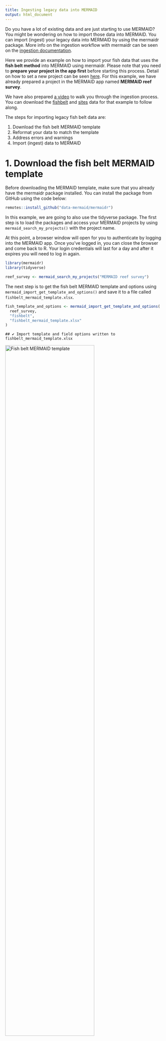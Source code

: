 ```yaml
---
title: Ingesting legacy data into MERMAID
output: html_document
---
```




Do you have a lot of existing data and are just starting to use MERMAID? You might be wondering on how to import those data into MERMAID. You can import (ingest) your legacy data into MERMAID by using the mermaidr package. More info on the ingestion workflow with mermaidr can be seen on the [ingestion documentation](https://datamermaid.org/documentation/ingesting-legacy-data-using-r-studio).

Here we provide an example on how to import your fish data that uses the **fish belt method** into MERMAID using mermaidr. Please note that you need to **prepare your project in the app first** before starting this process. Detail on how to set a new project can be seen [here](https://datamermaid.org/documentation/setting-up-a-new-project). For this example, we have already prepared a project in the MERMAID app named **MERMAID reef survey**.

We have also prepared <a href="https://www.youtube.com/watch?v=bgmz0vhg2QI" target="_blank">a video</a> to walk you through the ingestion process. You can download the [fishbelt](https://github.com/data-mermaid/mermaidr/tree/master/examples/import_historical_fishbelt/fishbelt.csv) and [sites](https://github.com/data-mermaid/mermaidr/tree/master/examples/import_historical_fishbelt/sites.csv) data for that example to follow along.

The steps for importing legacy fish belt data are:

1. Download the fish belt MERMAID template
2. Reformat your data to match the template
3. Address errors and warnings
4. Import (ingest) data to MERMAID

# 1. Download the fish belt MERMAID template

Before downloading the MERMAID template, make sure that you already have the mermaidr package installed. You can install the package from GitHub using the code below:


```r
remotes::install_github("data-mermaid/mermaidr")
```

In this example, we are going to also use the tidyverse package. The first step is to load the packages and access your MERMAID projects by using  `mermaid_search_my_projects()` with the project name.



At this point, a browser window will open for you to authenticate by logging into the MERMAID app. Once you've logged in, you can close the browser and come back to R. Your login credentials will last for a day and after it expires you will need to log in again.


```r
library(mermaidr)
library(tidyverse)

reef_survey <- mermaid_search_my_projects("MERMAID reef survey")
```

The next step is to get the fish belt MERMAID template and options using `mermaid_import_get_template_and_options()` and save it to a file called `fishbelt_mermaid_template.xlsx`.


```r
fish_template_and_options <- mermaid_import_get_template_and_options(
  reef_survey,
  "fishbelt",
  "fishbelt_mermaid_template.xlsx"
)
```

```
## ✔ Import template and field options written to fishbelt_mermaid_template.xlsx
```

<img src = "fishbelt_template.png" width = "75%" title = "Fish belt MERMAID template">

The XLSX file consists of the fish belt MERMAID template and the options that are tailored based on your project. For example, the site options that are accepted are all the sites that you have added in the project through the MERMAID app.


<img src = "fishbelt_template_sites.png" width = "50%" title = "Site options">



You can also preview the template in R:


```r
fish_template_and_options[["Template"]]
```

```
## # A tibble: 0 × 22
## # … with 22 variables: Site * <chr>, Management * <chr>, Sample date: Year * <chr>,
## #   Sample date: Month * <chr>, Sample date: Day * <chr>, Sample time <chr>,
## #   Depth * <chr>, Transect number * <chr>, Transect label <chr>,
## #   Transect length surveyed * <chr>, Width * <chr>, Fish size bin * <chr>,
## #   Reef slope <chr>, Visibility <chr>, Current <chr>, Relative depth <chr>, Tide <chr>,
## #   Sample unit notes <chr>, Observer emails * <chr>, Fish name * <chr>, Size * <chr>,
## #   Count * <chr>
```

Or if you want to investigate the column names in R, you can use the code below:


```r
names(fish_template_and_options)
```

```
##  [1] "Template"                   "Site *"                     "Management *"              
##  [4] "Sample date: Year *"        "Sample date: Month *"       "Sample date: Day *"        
##  [7] "Sample time"                "Depth *"                    "Transect number *"         
## [10] "Transect label"             "Transect length surveyed *" "Width *"                   
## [13] "Fish size bin *"            "Reef slope"                 "Visibility"                
## [16] "Current"                    "Relative depth"             "Tide"                      
## [19] "Sample unit notes"          "Observer emails *"          "Fish name *"               
## [22] "Size *"                     "Count *"
```

All column names with asterisk shows that it is mandatory. You can leave the columns without the asterisk blank if the data is not available.

Investigate all the available options for each column before adjusting the format. For example, to look at the options for site in R:


```r
fish_template_and_options[["Site *"]]
```

```
## $required
## [1] TRUE
## 
## $help_text
## [1] "A unique name of a site where data was collected. Every site must be defined before ingestion and set up in the project in the web app."
## 
## $choices
## # A tibble: 5 × 1
##   value
##   <chr>
## 1 1206 
## 2 1208 
## 3 1209 
## 4 1210 
## 5 1211
```

# 2. Reformat your data to match the template

After downloading the fish belt MERMAID template, you're ready to start reformatting your data. In this example, we are using a fish belt width of 5 m for fish size 10-34 cm, and 20 m for fish size bigger than 34 cm. We also identify the fish size up to the closest cm.

The first step is to read in your data. We have prepared our data in a CSV file and stored it in our project directory.

We read our fish belt data (stored in `fishbelt.csv` file) and our sampling event data (stored in `sites.csv` file), and save it to two different objects in R.




```r
fishbelt_data <- read_csv("fishbelt.csv")
sites_data <- read_csv("sites.csv")
```

The MERMAID ingestion template requires the sample event data and the observation data to be combined. Therefore, we need to add the `sites` data set to fish observation data. Look at the available columns in the `site` and `fishbelt` data sets:


```r
sites_data
```

```
## # A tibble: 2 × 8
##   SiteID Zone     Year Month   Day Reef_slope visibility current
##    <dbl> <chr>   <dbl> <dbl> <dbl> <chr>           <dbl> <chr>  
## 1   1208 Control  2021     3    15 slope              15 low    
## 2   1206 Control  2021     3    15 slope              15 low
```

```r
fishbelt_data
```

```
## # A tibble: 10 × 8
##    SiteID Depth Transect_length Width Transect_number `Fish species`      Size_cm Abundance
##     <dbl> <dbl>           <dbl> <dbl>           <dbl> <chr>                 <dbl>     <dbl>
##  1   1208     5               5     5               1 Parupeneus multifa…      15         5
##  2   1208     5               5    20               1 Acanthurus bariene       37         1
##  3   1208     5               5    20               1 Platax teira             37         1
##  4   1208     5               5    20               1 Bolbometopon muric…     120         1
##  5   1208     5               5    20               1 Parupeneus indikus       36         1
##  6   1208     5               5     5               1 Acanthurus auranti…      17         4
##  7   1208     5               5    20               1 Plectorhinchus cha…      36         4
##  8   1208     5               5     5               1 Zanclus cornutus         10         2
##  9   1208     5               5    20               1 Variola albimargin…      36         1
## 10   1208     5               5    20               1 Lutjanus sp.             36         3
```

Then combine the `site` data to `fishbelt` data, joining on the `SiteID` identifier.


```r
fishbelt_data <- fishbelt_data %>%
  left_join(sites_data, by = "SiteID")
```

Looking at the available data, there are still two mandatory fields that are not yet added (Fish size bin and Observer emails) and one mandatory field that need to be adjusted ( Fishbelt Width). We need to look at the options allowed for these columns:


```r
fish_template_and_options[["Width *"]]
```

```
## $required
## [1] TRUE
## 
## $help_text
## [1] "Width of fish belt transect, in meters. See relevant tab on ingestion template for choices."
## 
## $choices
## # A tibble: 6 × 1
##   value                                       
##   <chr>                                       
## 1 10m                                         
## 2 20m                                         
## 3 2m                                          
## 4 5m                                          
## 5 Mixed: < 10cm @ 2m, >= 10cm @ 5m            
## 6 Mixed: >10 cm & <35 cm @ 5 m, >=35 cm @ 20 m
```

```r
fish_template_and_options[["Fish size bin *"]]
```

```
## $required
## [1] TRUE
## 
## $help_text
## [1] "Name of bin scheme used to estimate fish size for the transect. See relevant tab on ingestion template for choices. Choose 1 cm if the fish size recorded does not use bins."
## 
## $choices
## # A tibble: 5 × 1
##   value    
##   <chr>    
## 1 1        
## 2 10       
## 3 5        
## 4 AGRRA    
## 5 WCS India
```

```r
fish_template_and_options[["Observer emails *"]]
```

```
## $required
## [1] TRUE
## 
## $help_text
## [1] "Comma-separated list of emails of sample unit observers (e.g. 'me@example.com,you@example.com')."
## 
## $choices
## # A tibble: 1 × 1
##   value            
##   <chr>            
## 1 email@mermaid.org
```

Now that we know the available options, we are going to add them manually using the code below:


```r
fishbelt_data <- fishbelt_data %>%
  mutate(
    `Width *` = "Mixed: >10 cm & <35 cm @ 5 m, >=35 cm @ 20 m",
    `Fish size bin *` = 1,
    `Observer emails *` = "email@mermaid.org"
  )
```

The visibility data are not the same as the options accepted by MERMAID:


```r
fishbelt_data %>%
  distinct(visibility)
```

```
## # A tibble: 1 × 1
##   visibility
##        <dbl>
## 1         15
```

Let's check how it is formatted in template and implement the option into our data:


```r
fish_template_and_options[["Visibility"]][["choices"]]
```

```
## # A tibble: 4 × 1
##   value           
##   <chr>           
## 1 <1m - bad       
## 2 1-5m - poor     
## 3 5-10m - fair    
## 4 >10m - excellent
```

```r
fishbelt_data <- fishbelt_data %>%
  mutate(visibility = case_when(
    visibility == 1 ~ "<1m - bad",
    visibility == 5 ~ "1-5m - poor",
    visibility > 5 & visibility <= 10 ~ "5-10m",
    visibility >= 10 ~ ">10m - excellent"
  ))
```

You might already noticed that the column names in our dataset are not the same with the template, and you might be wondering if it should be the same. The answer is **yes, they must have exactly the same name** but not necessarily the same order. Lets rename and reorder the columns. First check the names in the template and in our data:


```r
names(fish_template_and_options[["Template"]])
```

```
##  [1] "Site *"                     "Management *"               "Sample date: Year *"       
##  [4] "Sample date: Month *"       "Sample date: Day *"         "Sample time"               
##  [7] "Depth *"                    "Transect number *"          "Transect label"            
## [10] "Transect length surveyed *" "Width *"                    "Fish size bin *"           
## [13] "Reef slope"                 "Visibility"                 "Current"                   
## [16] "Relative depth"             "Tide"                       "Sample unit notes"         
## [19] "Observer emails *"          "Fish name *"                "Size *"                    
## [22] "Count *"
```


```r
names(fishbelt_data)
```

```
##  [1] "SiteID"            "Depth"             "Transect_length"   "Width"            
##  [5] "Transect_number"   "Fish species"      "Size_cm"           "Abundance"        
##  [9] "Zone"              "Year"              "Month"             "Day"              
## [13] "Reef_slope"        "visibility"        "current"           "Width *"          
## [17] "Fish size bin *"   "Observer emails *"
```

Don't worry if you don't have any of `Sample time`, `Transect label`, `Relative depth`, `Tide`, `Sample unit notes` information, because none of them are required. It will not prevent you from importing (ingesting) your data into MERMAID. However, if you have those data, it is strongly recommended to add them as well.

Next step is to rename and reorder the columns in one step:


```r
fishbelt_data <- fishbelt_data %>%
  select(
    `Site *` = SiteID,
    `Management *` = Zone,
    `Sample date: Year *` = Year,
    `Sample date: Month *` = Month,
    `Sample date: Day *` = Day,
    `Depth *` = Depth,
    `Transect number *` = Transect_number,
    `Transect length surveyed *` = Transect_length,
    `Width *`,
    `Fish size bin *`,
    `Reef slope` = Reef_slope,
    `Visibility` = visibility,
    `Current` = current,
    `Observer emails *`,
    `Fish name *` = `Fish species`,
    `Size *` = Size_cm,
    `Count *` = Abundance
  )

fishbelt_data
```

```
## # A tibble: 10 × 17
##    `Site *` `Management *` `Sample date: Yea… `Sample date: Mo… `Sample date: Da… `Depth *`
##       <dbl> <chr>                       <dbl>             <dbl>             <dbl>     <dbl>
##  1     1208 Control                      2021                 3                15         5
##  2     1208 Control                      2021                 3                15         5
##  3     1208 Control                      2021                 3                15         5
##  4     1208 Control                      2021                 3                15         5
##  5     1208 Control                      2021                 3                15         5
##  6     1208 Control                      2021                 3                15         5
##  7     1208 Control                      2021                 3                15         5
##  8     1208 Control                      2021                 3                15         5
##  9     1208 Control                      2021                 3                15         5
## 10     1208 Control                      2021                 3                15         5
## # … with 11 more variables: Transect number * <dbl>, Transect length surveyed * <dbl>,
## #   Width * <chr>, Fish size bin * <dbl>, Reef slope <chr>, Visibility <chr>,
## #   Current <chr>, Observer emails * <chr>, Fish name * <chr>, Size * <dbl>, Count * <dbl>
```

# 3. Address errors and warnings

After reformatting our data, we're going to clean our data using `mermaid_import_check_options()` We need to check the columns one by one to ensure the data are accepted by the MERMAID template. The code below is to check our data that we've reformatted against the fish belt template we've downloaded. If the data matches, then a check mark will appear:


```r
mermaid_import_check_options(fishbelt_data, fish_template_and_options, "Site *")
```

```
## ✔ All values of `Site *` match
```

```
## # A tibble: 1 × 3
##   data_value closest_choice match
##   <chr>      <chr>          <lgl>
## 1 1208       1208           TRUE
```

```r
mermaid_import_check_options(fishbelt_data, fish_template_and_options, "Management *")
```

```
## ✔ All values of `Management *` match
```

```
## # A tibble: 1 × 3
##   data_value closest_choice match
##   <chr>      <chr>          <lgl>
## 1 Control    Control        TRUE
```

```r
mermaid_import_check_options(fishbelt_data, fish_template_and_options, "Sample date: Year *")
```

```
## ✔ Any value is allowed for `Sample date: Year *` - no checking to be done
```

```r
mermaid_import_check_options(fishbelt_data, fish_template_and_options, "Sample date: Month *")
```

```
## ✔ Any value is allowed for `Sample date: Month *` - no checking to be done
```

```r
mermaid_import_check_options(fishbelt_data, fish_template_and_options, "Sample date: Day *")
```

```
## ✔ Any value is allowed for `Sample date: Day *` - no checking to be done
```

```r
mermaid_import_check_options(fishbelt_data, fish_template_and_options, "Depth *")
```

```
## ✔ Any value is allowed for `Depth *` - no checking to be done
```

```r
mermaid_import_check_options(fishbelt_data, fish_template_and_options, "Transect number *")
```

```
## ✔ Any value is allowed for `Transect number *` - no checking to be done
```

```r
mermaid_import_check_options(fishbelt_data, fish_template_and_options, "Transect length surveyed *")
```

```
## ✔ Any value is allowed for `Transect length surveyed *` - no checking to be done
```

```r
mermaid_import_check_options(fishbelt_data, fish_template_and_options, "Width *")
```

```
## ✔ All values of `Width *` match
```

```
## # A tibble: 1 × 3
##   data_value                                   closest_choice                         match
##   <chr>                                        <chr>                                  <lgl>
## 1 Mixed: >10 cm & <35 cm @ 5 m, >=35 cm @ 20 m Mixed: >10 cm & <35 cm @ 5 m, >=35 cm… TRUE
```

```r
mermaid_import_check_options(fishbelt_data, fish_template_and_options, "Fish size bin *")
```

```
## ✔ All values of `Fish size bin *` match
```

```
## # A tibble: 1 × 3
##   data_value closest_choice match
##   <chr>      <chr>          <lgl>
## 1 1          1              TRUE
```

```r
mermaid_import_check_options(fishbelt_data, fish_template_and_options, "Reef slope")
```

```
## ✔ All values of `Reef slope` match
```

```
## # A tibble: 1 × 3
##   data_value closest_choice match
##   <chr>      <chr>          <lgl>
## 1 slope      slope          TRUE
```

```r
mermaid_import_check_options(fishbelt_data, fish_template_and_options, "Visibility")
```

```
## ✔ All values of `Visibility` match
```

```
## # A tibble: 1 × 3
##   data_value       closest_choice   match
##   <chr>            <chr>            <lgl>
## 1 >10m - excellent >10m - excellent TRUE
```

```r
mermaid_import_check_options(fishbelt_data, fish_template_and_options, "Current")
```

```
## ✔ All values of `Current` match
```

```
## # A tibble: 1 × 3
##   data_value closest_choice match
##   <chr>      <chr>          <lgl>
## 1 low        low            TRUE
```

```r
mermaid_import_check_options(fishbelt_data, fish_template_and_options, "Observer emails *")
```

```
## ✔ All values of `Observer emails *` match
```

```
## # A tibble: 1 × 3
##   data_value        closest_choice    match
##   <chr>             <chr>             <lgl>
## 1 email@mermaid.org email@mermaid.org TRUE
```

```r
mermaid_import_check_options(fishbelt_data, fish_template_and_options, "Fish name *")
```

```
## • Some errors in values of `Fish name *` - please check table below
```

```
## # A tibble: 10 × 3
##    data_value                    closest_choice                match
##    <chr>                         <chr>                         <lgl>
##  1 Parupeneus multifaskiatus     Parupeneus multifasciatus     FALSE
##  2 Parupeneus indikus            Parupeneus indicus            FALSE
##  3 Lutjanus sp.                  Lutjanus                      FALSE
##  4 Acanthurus bariene            Acanthurus bariene            TRUE 
##  5 Platax teira                  Platax teira                  TRUE 
##  6 Bolbometopon muricatum        Bolbometopon muricatum        TRUE 
##  7 Acanthurus auranticavus       Acanthurus auranticavus       TRUE 
##  8 Plectorhinchus chaetodonoides Plectorhinchus chaetodonoides TRUE 
##  9 Zanclus cornutus              Zanclus cornutus              TRUE 
## 10 Variola albimarginata         Variola albimarginata         TRUE
```

There are issues in the Fish name that need to be fixed, marked by the `FALSE` note under the match column. MERMAID also provides the closest choice to help us with data cleaning. We need to fix theses issues to be able to ingest our data:


```r
fishbelt_data <- fishbelt_data %>%
  mutate(`Fish name *` = case_when(
    `Fish name *` == "Parupeneus multifaskiatus" ~ "Parupeneus multifasciatus",
    `Fish name *` == "Parupeneus indikus" ~ "Parupeneus indicus",
    `Fish name *` == "Lutjanus sp." ~ "Lutjanus",
    TRUE ~ `Fish name *`
  ))
```

After fixing the issues, lets check again the values to makes sure we receive a check mark to move forward with the process.


```r
mermaid_import_check_options(fishbelt_data, fish_template_and_options, "Fish name *")
```

```
## ✔ All values of `Fish name *` match
```

```
## # A tibble: 10 × 3
##    data_value                    closest_choice                match
##    <chr>                         <chr>                         <lgl>
##  1 Parupeneus multifasciatus     Parupeneus multifasciatus     TRUE 
##  2 Acanthurus bariene            Acanthurus bariene            TRUE 
##  3 Platax teira                  Platax teira                  TRUE 
##  4 Bolbometopon muricatum        Bolbometopon muricatum        TRUE 
##  5 Parupeneus indicus            Parupeneus indicus            TRUE 
##  6 Acanthurus auranticavus       Acanthurus auranticavus       TRUE 
##  7 Plectorhinchus chaetodonoides Plectorhinchus chaetodonoides TRUE 
##  8 Zanclus cornutus              Zanclus cornutus              TRUE 
##  9 Variola albimarginata         Variola albimarginata         TRUE 
## 10 Lutjanus                      Lutjanus                      TRUE
```

And finish checking the columns.


```r
mermaid_import_check_options(fishbelt_data, fish_template_and_options, "Size *")
```

```
## ✔ Any value is allowed for `Size *` - no checking to be done
```

```r
mermaid_import_check_options(fishbelt_data, fish_template_and_options, "Count *")
```

```
## ✔ Any value is allowed for `Count *` - no checking to be done
```

Once we got the check marks, we have the cleaned version of our data that is ready to be ingested. Let's save the cleaned fishbelt data:




```r
write_csv(fishbelt_data, "fishbelt_clean.csv")
```



# 4. Import (ingest) data to MERMAID

Once we have our cleaned MERMAID formatted data, the next step is ingesting the data. We do one "dry run" before actually ingesting to check the data once more:


```r
mermaid_import_project_data(
  fishbelt_data,
  reef_survey,
  method = "fishbelt",
  dryrun = TRUE
)
```

```
## Records successfully checked! To import, please run the function again with `dryrun = FALSE`.
```

Once we got the message **Records successfully checked!**, change the `dryrun` option to `FALSE` to start ingesting your data into MERMAID. Once you got the message **Records successfully imported! Please review in Collect.**, you can head to the `Collecting Page` in your project in the MERMAID app and start validating and submitting each transect.


```r
mermaid_import_project_data(
  fishbelt_data,
  reef_survey,
  method = "fishbelt",
  dryrun = FALSE
)
```

```
## Records successfully imported! Please review in Collect.
```
